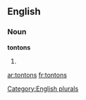 ==English==

===Noun===
'''tontons'''

# {{plural of|[[tonton]]}}

[[Category:English plurals]]

[[ar:tontons]]
[[fr:tontons]]